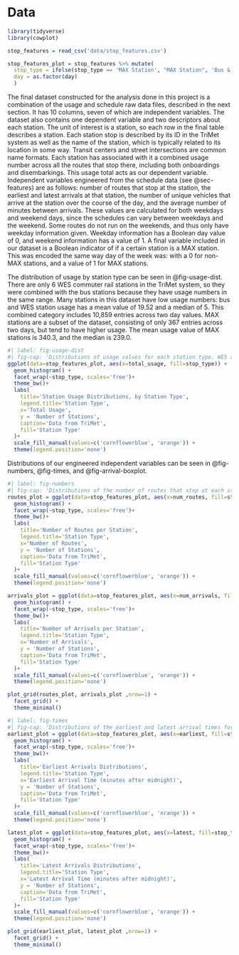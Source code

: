 # Data {#sec-data}

```r
library(tidyverse)
library(cowplot)
```

```r
stop_features = read_csv('data/stop_features.csv')

stop_features_plot = stop_features %>% mutate(
  stop_type = ifelse(stop_type == 'MAX Station', "MAX Station", 'Bus & WES Stations'), 
  day = as.factor(day)
  )

```

The final dataset constructed for the analysis done in this project is a combination of the usage and schedule raw data files, described in the next section. It has 10 columns, seven of which are independent variables. The dataset also contains one dependent variable and two descriptors about each station. The unit of interest is a station, so each row in the final table describes a station.  Each station stop is described by its ID in the TriMet system as well as the name of the station, which is typically related to its location in some way. Transit centers and street intersections are common name formats. Each station has associated with it a combined usage number across all the routes that stop there, including both onboardings and disembarkings. This usage total acts as our dependent variable. Independent variables engineered from the schedule data (see @sec-features) are as follows: number of routes that stop at the station, the earliest and latest arrivals at that station, the number of unique vehicles that arrive at the station over the course of the day, and the average number of minutes between arrivals. These values are calculated for both weekdays and weekend days, since the schedules can vary between weekdays and the weekend. Some routes do not run on the weekends, and thus only have weekday information given. Weekday information has a Boolean day value of 0, and weekend information has a value of 1. A final variable included in our dataset is a Boolean indicator of if a certain station is a MAX station. This was encoded the same way day of the week was: with a 0 for non-MAX stations, and a value of 1 for MAX stations. 

The distribution of usage by station type can be seen in @fig-usage-dist. There are only 6 WES commuter rail stations in the TriMet system, so they were combined with the bus stations because they have usage numbers in the same range. Many stations in this dataset have low usage numbers: bus and WES station usage has a mean value of 19.52 and a median of 5. This combined category includes 10,859 entries across two day values. MAX stations are a subset of the dataset, consisting of only 367 entries across two days, but tend to have higher usage. The mean usage value of MAX stations is 340.3, and the median is 239.0. 

```r
#| label: fig-usage-dist
#| fig-cap: 'Distributions of usage values for each station type. WES and bus stations are combined due to the low number of WES stations in the dataset. Note that the y-axis is *not* fixed: there are a much smaller number of MAX stations than there are bus stations.'
ggplot(data=stop_features_plot, aes(x=total_usage, fill=stop_type)) + 
  geom_histogram() +
  facet_wrap(~stop_type, scales='free')+
  theme_bw()+ 
  labs(
    title='Station Usage Distributions, by Station Type', 
    legend.title='Station Type', 
    x='Total Usage', 
    y = 'Number of Stations',
    caption='Data from TriMet', 
    fill='Station Type'
  )+
  scale_fill_manual(values=c('cornflowerblue', 'orange')) +
  theme(legend.position='none')
```
Distributions of our engineered independent variables can be seen in @fig-numbers, @fig-times, and @fig-arrival-boxplot. 

```r
#| label: fig-numbers
#| fig-cap: 'Distributions of the number of routes that stop at each station and the number of arrivals at each station, faceted by the two station types in our dataset. Note that the y-axis is *not* fixed: there are a much smaller number of MAX stations than there are bus stations.'
routes_plot = ggplot(data=stop_features_plot, aes(x=num_routes, fill=stop_type)) + 
  geom_histogram() +
  facet_wrap(~stop_type, scales='free')+
  theme_bw()+ 
  labs(
    title='Number of Routes per Station', 
    legend.title='Station Type', 
    x='Number of Routes', 
    y = 'Number of Stations',
    caption='Data from TriMet', 
    fill='Station Type'
  )+
  scale_fill_manual(values=c('cornflowerblue', 'orange')) +
  theme(legend.position='none')

arrivals_plot = ggplot(data=stop_features_plot, aes(x=num_arrivals, fill=stop_type)) + 
  geom_histogram() +
  facet_wrap(~stop_type, scales='free')+
  theme_bw()+ 
  labs(
    title='Number of Arrivals per Station', 
    legend.title='Station Type', 
    x='Number of Arrivals', 
    y = 'Number of Stations',
    caption='Data from TriMet', 
    fill='Station Type'
  )+
  scale_fill_manual(values=c('cornflowerblue', 'orange')) +
  theme(legend.position='none')

plot_grid(routes_plot, arrivals_plot ,nrow=1) +
  facet_grid() +
  theme_minimal()
```

```r
#| label: fig-times
#| fig-cap: 'Distributions of the earliest and latest arrival times for the two station categories in our dataset. Note that the y-axis is *not* fixed: there are a much smaller number of MAX stations than there are bus stations.'
earliest_plot = ggplot(data=stop_features_plot, aes(x=earliest, fill=stop_type)) + 
  geom_histogram() +
  facet_wrap(~stop_type, scales='free')+
  theme_bw()+ 
  labs(
    title='Earliest Arrivals Distributions', 
    legend.title='Station Type', 
    x='Earliest Arrival Time (minutes after midnight)', 
    y = 'Number of Stations',
    caption='Data from TriMet', 
    fill='Station Type'
  )+
  scale_fill_manual(values=c('cornflowerblue', 'orange')) +
  theme(legend.position='none')

latest_plot = ggplot(data=stop_features_plot, aes(x=latest, fill=stop_type)) + 
  geom_histogram() +
  facet_wrap(~stop_type, scales='free')+
  theme_bw()+ 
  labs(
    title='Latest Arrivals Distributions', 
    legend.title='Station Type', 
    x='Latest Arrival Time (minutes after midnight)', 
    y = 'Number of Stations',
    caption='Data from TriMet', 
    fill='Station Type'
  )+
  scale_fill_manual(values=c('cornflowerblue', 'orange')) +
  theme(legend.position='none')

plot_grid(earliest_plot, latest_plot ,nrow=1) +
  facet_grid() +
  theme_minimal()
```

